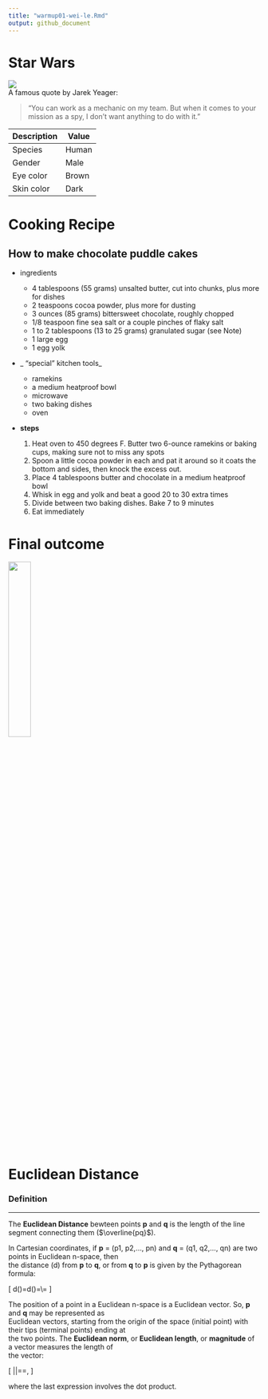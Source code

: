 ```yaml
---
title: "warmup01-wei-le.Rmd"
output: github_document
---
```

# Star Wars

![](https://vignette.wikia.nocookie.net/starwars/images/d/dd/Jarek.jpg/revision/latest?cb=20180905013807){height=30%,width30%}\
A famous quote by Jarek Yeager:

> "You can work as a mechanic on my team. But when it comes to your mission as a spy, I don't want anything to do with it."
 
Description | Value
------------|-------
Species     | Human
Gender      | Male
Eye color   | Brown
Skin color  | Dark

# Cooking Recipe
## How to make chocolate puddle cakes

* ingredients
  
  - 4 tablespoons (55 grams) unsalted butter, cut into chunks, plus more for dishes
  - 2 teaspoons cocoa powder, plus more for dusting
  - 3 ounces (85 grams) bittersweet chocolate, roughly chopped
  - 1/8 teaspoon fine sea salt or a couple pinches of flaky salt
  - 1 to 2 tablespoons (13 to 25 grams) granulated sugar (see Note)
  - 1 large egg
  - 1 egg yolk
    
* _ "special" kitchen tools_

    - ramekins
    - a medium heatproof bowl
    - microwave
    - two baking dishes
    - oven
    
* __steps__

    1. Heat oven to 450 degrees F. Butter two 6-ounce ramekins or baking cups, making sure not to miss any spots
    2. Spoon a little cocoa powder in each and pat it around so it coats the bottom and sides, then knock the excess out.
    3. Place 4 tablespoons butter and chocolate in a medium heatproof bowl
    4. Whisk in egg and yolk and beat a good 20 to 30 extra times
    5. Divide between two baking dishes. Bake 7 to 9 minutes
    6. Eat immediately
    
# Final outcome
![](C:\Users\10922\Desktop\cake.png){width=30%}

# Euclidean Distance

### Definition

---------------------------------
The **Euclidean Distance** bewteen points **p** and **q** is the length of the line segment connecting them ($\overline{pq}$).

In Cartesian coordinates, if **p** = (p1, p2,..., pn) and **q** = (q1, q2,..., qn) are two points in Euclidean n-space, then\
the distance (d) from **p** to **q**, or from **q** to **p** is given by the Pythagorean formula:

\[
d(\mathbf{p,q})=d(\mathbf{q,p})=\sqrt{(q_1-p_1)^2+(q_1-p_2)^2+\dots+(q_n-p_n)^2}\\=
\sqrt{\sum_{i=1}^{n} (q_i-p_i)^2}
\]

The position of a point in a Euclidean n-space is a Euclidean vector. So, **p** and **q** may be represented as\
Euclidean vectors, starting from the origin of the space (initial point) with their tips (terminal points) ending at\
the two points. The **Euclidean norm**, or **Euclidean length**, or **magnitude** of a vector measures the length of\
the vector:

\[
\|\mathbf{p}\|=\sqrt{p_1^2+p_2^2+\dots+p_n^2}=\sqrt{\mathbf{p\cdot p}},
\]

where the last expression involves the dot product.
